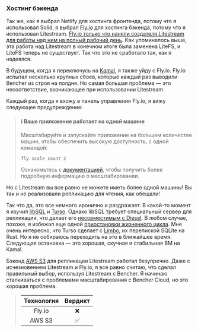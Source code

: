 ### Хостинг бэкенда

Так же, как я выбрал Netlify для хостинга фронтенда, потому что я использовал Solid, я выбрал [Fly.io][fly io] для хостинга бэкенда, потому что я использовал Litestream. [Fly.io только что наняли создателя Litestream для работы над ним на полный рабочий день][fly io sqlite]. Как упоминалось выше, эта работа над Litestream в конечном итоге была заменена LiteFS, и LiteFS теперь не существует. Так что это не сработало так, как я надеялся.

В будущем, когда я переключусь на [Kamal][github kamal], я также уйду с Fly.io. Fly.io испытал несколько крупных сбоев, которые каждый раз выводили Bencher из строя на полдня. Но самая большая проблема — это несоответствие, возникающее при использовании Litestream.

Каждый раз, когда я вхожу в панель управления Fly.io, я вижу следующее предупреждение:

> <h4>ℹ Ваше приложение работает на одной машине</h4>
>
> Масштабируйте и запускайте приложение на большем количестве машин, чтобы обеспечить высокую доступность, с одной командой:
> ```
> fly scale count 2
> ```
> Ознакомьтесь с [документацией](https://fly.io/ru/docs/launch/scale-count/), чтобы получить более подробную информацию о масштабировании.

Но с Litestream вы все равно не можете иметь более одной машины! Вы так и не реализовали репликацию для чтения, как обещали!

Так что да, это все немного иронично и раздражает. В какой-то момент я изучил [libSQL][github libsql] и [Turso][turso]. Однако libSQL требует специальный сервер для репликации, что делает его [несовместимым с Diesel][libsql github issue 1180]. В любом случае, похоже, я избежал еще одной [приостановки жизненного цикла][turso roadmap]. Мне очень интересно, что Turso сделает с [Limbo][github limbo], их перепиской SQLite на Rust. Но я не собираюсь переходить на это в ближайшее время. Следующая остановка — это хорошая, скучная и стабильная ВМ на Kamal.

Бэкенд [AWS S3][aws s3] для репликации Litestream работал безупречно. Даже с исчезновением Litestream и Fly.io, я все равно считаю, что сделал правильный выбор, используя Litestream с Bencher. Я начинаю сталкиваться с проблемами масштабирования с Bencher Cloud, но это хорошая проблема.

> | Технология | Вердикт |
> | :--------: | :-----: |
> |   Fly.io   |    ❌    |
> |   AWS S3   |    ✅    | 

[fly io]: https://fly.io/
[fly io sqlite]: https://fly.io/blog/all-in-on-sqlite-litestream/
[github kamal]: https://github.com/basecamp/kamal
[github libsql]: https://github.com/tursodatabase/libsql
[turso]: https://turso.tech/
[libsql github issue 1180]: https://github.com/tursodatabase/libsql/issues/1180
[turso roadmap]: https://turso.tech/blog/upcoming-changes-to-the-turso-platform-and-roadmap
[github limbo]: https://github.com/tursodatabase/limbo
[aws s3]: https://aws.amazon.com/s3/